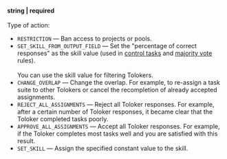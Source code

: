 **string \| required**<br/><br/>Type of action:

- `RESTRICTION` — Ban access to projects or pools.
- `SET_SKILL_FROM_OUTPUT_FIELD` — Set the "percentage of correct responses" as the skill value (used in [control tasks](/docs-new/api/goldenset) and [majority vote](/docs-new/api/mv) rules).<br/><br/>    You can use the skill value for filtering Tolokers.
- `CHANGE_OVERLAP` — Change the overlap. For example, to re-assign a task suite to other Tolokers or cancel the recompletion of already accepted assignments.
- `REJECT_ALL_ASSIGNMENTS` — Reject all Toloker responses. For example, after a certain number of Toloker responses, it became clear that the Toloker completed tasks poorly.
- `APPROVE_ALL_ASSIGNMENTS` — Accept all Toloker responses. For example, if the Toloker completes most tasks well and you are satisfied with this result.
- `SET_SKILL` — Assign the specified constant value to the skill.

